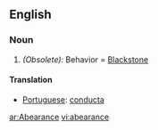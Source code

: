 ==English==
===Noun===
#''(Obsolete):'' Behavior = [[Blackstone]]
====Translation====
* [[Portuguese]]: [[conducta]]

[[ar:Abearance]]
[[vi:abearance]]